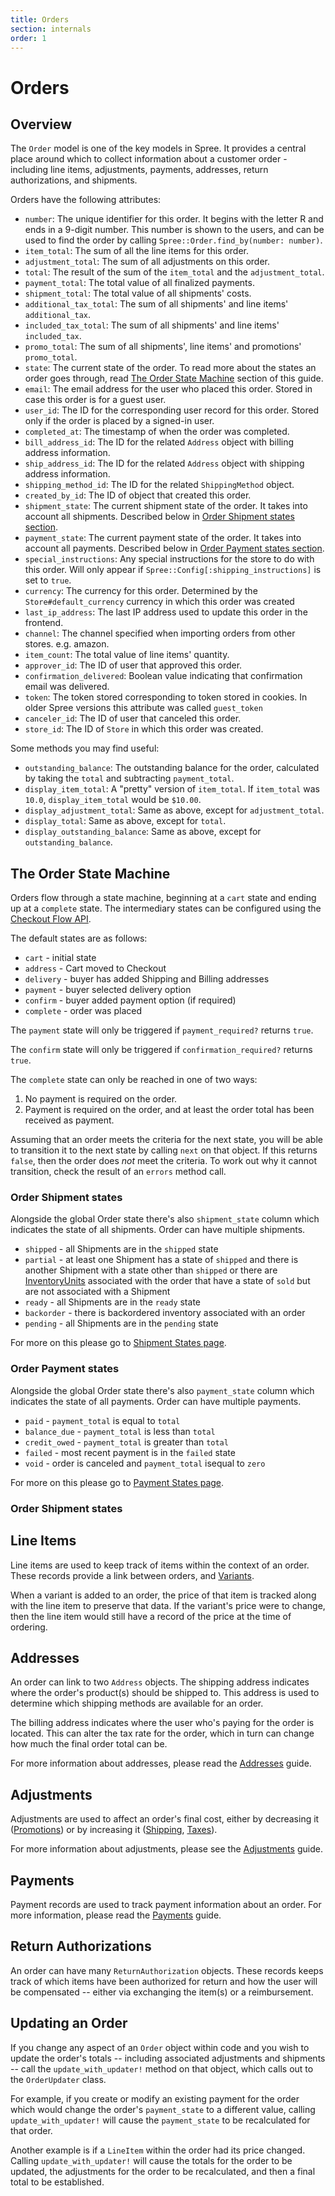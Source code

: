 ```yaml
---
title: Orders
section: internals
order: 1
---
```


# Orders

## Overview

The `Order` model is one of the key models in Spree. It provides a central place around which to collect information about a customer order - including line items, adjustments, payments, addresses, return authorizations, and shipments.

Orders have the following attributes:

* `number`: The unique identifier for this order. It begins with the letter R and ends in a 9-digit number. This number is shown to the users, and can be used to find the order by calling `Spree::Order.find_by(number: number)`.
* `item_total`: The sum of all the line items for this order.
* `adjustment_total`: The sum of all adjustments on this order.
* `total`: The result of the sum of the `item_total` and the `adjustment_total`.
* `payment_total`: The total value of all finalized payments.
* `shipment_total`: The total value of all shipments' costs.
* `additional_tax_total`: The sum of all shipments' and line items' `additional_tax`.
* `included_tax_total`: The sum of all shipments' and line items' `included_tax`.
* `promo_total`: The sum of all shipments', line items' and promotions' `promo_total`.
* `state`: The current state of the order. To read more about the states an order goes through, read [The Order State Machine](orders.md#the-order-state-machine) section of this guide.
* `email`: The email address for the user who placed this order. Stored in case this order is for a guest user.
* `user_id`: The ID for the corresponding user record for this order. Stored only if the order is placed by a signed-in user.
* `completed_at`: The timestamp of when the order was completed.
* `bill_address_id`: The ID for the related `Address` object with billing address information.
* `ship_address_id`: The ID for the related `Address` object with shipping address information.
* `shipping_method_id`: The ID for the related `ShippingMethod` object.
* `created_by_id`: The ID of object that created this order.
* `shipment_state`: The current shipment state of the order. It takes into account all shipments. Described below in [Order Shipment states section](orders.md#order-shipment-states).
* `payment_state`: The current payment state of the order. It takes into account all payments. Described below in [Order Payment states section](orders.md#order-payment-states).
* `special_instructions`: Any special instructions for the store to do with this order. Will only appear if `Spree::Config[:shipping_instructions]` is set to `true`.
* `currency`: The currency for this order. Determined by the `Store#default_currency` currency in which this order was created
* `last_ip_address`: The last IP address used to update this order in the frontend.
* `channel`: The channel specified when importing orders from other stores. e.g. amazon.
* `item_count`: The total value of line items' quantity.
* `approver_id`: The ID of user that approved this order.
* `confirmation_delivered`: Boolean value indicating that confirmation email was delivered.
* `token`: The token stored corresponding to token stored in cookies. In older Spree versions this attribute was called `guest_token`
* `canceler_id`: The ID of user that canceled this order.
* `store_id`: The ID of `Store` in which this order was created.

Some methods you may find useful:

* `outstanding_balance`: The outstanding balance for the order, calculated by taking the `total` and subtracting `payment_total`.
* `display_item_total`: A "pretty" version of `item_total`. If `item_total` was `10.0`, `display_item_total` would be `$10.00`.
* `display_adjustment_total`: Same as above, except for `adjustment_total`.
* `display_total`: Same as above, except for `total`.
* `display_outstanding_balance`: Same as above, except for `outstanding_balance`.

## The Order State Machine

Orders flow through a state machine, beginning at a `cart` state and ending up at a `complete` state. The intermediary states can be configured using the [Checkout Flow API](../customization/checkout.md#the-checkout-flow-dsl).

The default states are as follows:

* `cart` - initial state
* `address` - Cart moved to Checkout
* `delivery` - buyer has added Shipping and Billing addresses
* `payment` - buyer selected delivery option
* `confirm` - buyer added payment option \(if required\)
* `complete` - order was placed

The `payment` state will only be triggered if `payment_required?` returns `true`.

The `confirm` state will only be triggered if `confirmation_required?` returns `true`.

The `complete` state can only be reached in one of two ways:

1. No payment is required on the order.
2. Payment is required on the order, and at least the order total has been received as payment.

Assuming that an order meets the criteria for the next state, you will be able to transition it to the next state by calling `next` on that object. If this returns `false`, then the order does _not_ meet the criteria. To work out why it cannot transition, check the result of an `errors` method call.

### Order Shipment states

Alongside the global Order state there's also `shipment_state` column which indicates the state of all shipments. Order can have multiple shipments.

* `shipped` - all Shipments are in the `shipped` state
* `partial` - at least one Shipment has a state of `shipped` and there is another Shipment with a state other than `shipped` or there are [InventoryUnits](inventory.md) associated with the order that have a state of `sold` but are not associated with a Shipment
* `ready` - all Shipments are in the `ready` state
* `backorder` - there is backordered inventory associated with an order
* `pending` - all Shipments are in the `pending` state

For more on this please go to [Shipment States page](shipments.md#overview).

### Order Payment states

Alongside the global Order state there's also `payment_state` column which indicates the state of all payments. Order can have multiple payments.

* `paid` - `payment_total` is equal to `total`
* `balance_due` - `payment_total` is less than `total`
* `credit_owed` - `payment_total` is greater than `total`
* `failed` - most recent payment is in the `failed` state
* `void` - order is canceled and `payment_total` isequal to `zero`

For more on this please go to [Payment States page](payments.md#overview).

### Order Shipment states

## Line Items

Line items are used to keep track of items within the context of an order. These records provide a link between orders, and [Variants](products.md#variants).

When a variant is added to an order, the price of that item is tracked along with the line item to preserve that data. If the variant's price were to change, then the line item would still have a record of the price at the time of ordering.

## Addresses

An order can link to two `Address` objects. The shipping address indicates where the order's product\(s\) should be shipped to. This address is used to determine which shipping methods are available for an order.

The billing address indicates where the user who's paying for the order is located. This can alter the tax rate for the order, which in turn can change how much the final order total can be.

For more information about addresses, please read the [Addresses](addresses.md) guide.

## Adjustments

Adjustments are used to affect an order's final cost, either by decreasing it \([Promotions](promotions.md)\) or by increasing it \([Shipping](shipments.md), [Taxes](taxation.md)\).

For more information about adjustments, please see the [Adjustments](adjustments.md) guide.

## Payments

Payment records are used to track payment information about an order. For more information, please read the [Payments](payments.md) guide.

## Return Authorizations

An order can have many `ReturnAuthorization` objects. These records keeps track of which items have been authorized for return and how the user will be compensated -- either via exchanging the item\(s\) or a reimbursement.

## Updating an Order

If you change any aspect of an `Order` object within code and you wish to update the order's totals -- including associated adjustments and shipments -- call the `update_with_updater!` method on that object, which calls out to the `OrderUpdater` class.

For example, if you create or modify an existing payment for the order which would change the order's `payment_state` to a different value, calling `update_with_updater!` will cause the `payment_state` to be recalculated for that order.

Another example is if a `LineItem` within the order had its price changed. Calling `update_with_updater!` will cause the totals for the order to be updated, the adjustments for the order to be recalculated, and then a final total to be established.

